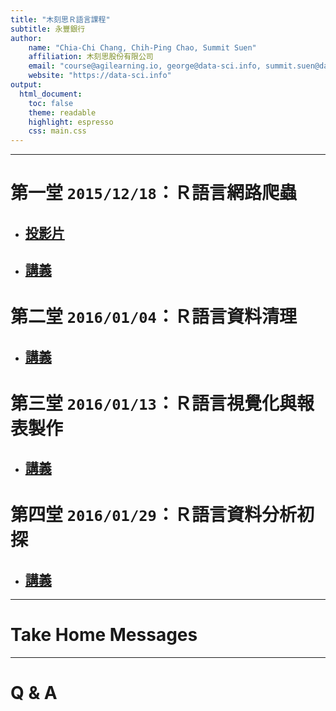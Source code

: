 ```yaml
---
title: "木刻思Ｒ語言課程"
subtitle: 永豐銀行
author:
    name: "Chia-Chi Chang, Chih-Ping Chao, Summit Suen"
    affiliation: 木刻思股份有限公司
    email: "course@agilearning.io, george@data-sci.info, summit.suen@data-sci.info"
    website: "https://data-sci.info"
output: 
  html_document:
    toc: false
    theme: readable
    highlight: espresso
    css: main.css
---
```

---

# 第一堂 `2015/12/18`：Ｒ語言網路爬蟲
- ## [投影片](https://goo.gl/48WIU4) 
- ## [講義](http://whizzalan.github.io/RCrawlerCrashCourse/)

# 第二堂 `2016/01/04`：Ｒ語言資料清理
- ## [講義](./week2handouts.html)

# 第三堂 `2016/01/13`：Ｒ語言視覺化與報表製作
- ## [講義]()

# 第四堂 `2016/01/29`：Ｒ語言資料分析初探
- ## [講義](./week4handouts.html)

---

# Take Home Messages

---

# Q & A
